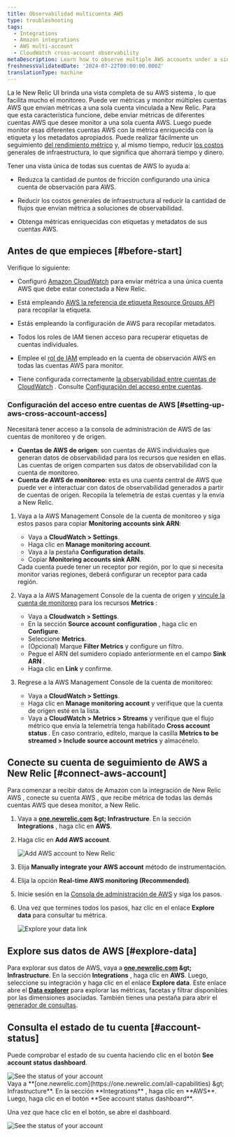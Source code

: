 ```yaml
---
title: Observabilidad multicuenta AWS
type: troubleshooting
tags:
  - Integrations
  - Amazon integrations
  - AWS multi-account
  - CloudWatch cross-account observability
metaDescription: Learn how to observe multiple AWS accounts under a single account on the New Relic user interface.
freshnessValidatedDate: '2024-07-22T00:00:00.000Z'
translationType: machine
---
```


La le New Relic UI brinda una vista completa de su AWS sistema , lo que facilita mucho el monitoreo. Puede ver métricas y monitor múltiples cuentas AWS que envían métricas a una sola cuenta vinculada a New Relic. Para que esta característica funcione, debe enviar métricas de diferentes cuentas AWS que desee monitor a una sola cuenta AWS. Luego puede monitor esas diferentes cuentas AWS con la métrica enriquecida con la etiqueta y los metadatos apropiados. Puede realizar fácilmente un seguimiento [del rendimiento métrico](/docs/data-apis/understand-data/new-relic-data-types/) y, al mismo tiempo, reducir [los costos](/docs/accounts/accounts-billing/new-relic-one-pricing-billing/data-ingest-billing/) generales de infraestructura, lo que significa que ahorrará tiempo y dinero.

Tener una vista única de todas sus cuentas de AWS lo ayuda a:

* Reduzca la cantidad de puntos de fricción configurando una única cuenta de observación para AWS.

* Reducir los costos generales de infraestructura al reducir la cantidad de flujos que envían métrica a soluciones de observabilidad.

* Obtenga métricas enriquecidas con etiquetas y metadatos de sus cuentas AWS.

## Antes de que empieces [#before-start]

Verifique lo siguiente:

* Configuró [Amazon CloudWatch](https://aws.amazon.com/cloudwatch/) para enviar métrica a una única cuenta AWS que debe estar conectada a New Relic.

* Está empleando [AWS la referencia de etiqueta Resource Groups API ](https://docs.aws.amazon.com/resourcegroupstagging/latest/APIReference/overview.html)para recopilar la etiqueta.

* Estás empleando la configuración de AWS para recopilar metadatos.

* Todos los roles de IAM tienen acceso para recuperar etiquetas de cuentas individuales.

* Emplee el [rol de IAM](https://docs.aws.amazon.com/IAM/latest/UserGuide/id_roles.html) empleado en la cuenta de observación AWS en todas las cuentas AWS para monitor.

* Tiene configurada correctamente [la observabilidad entre cuentas de CloudWatch](https://docs.aws.amazon.com/AmazonCloudWatch/latest/monitoring/CloudWatch-Unified-Cross-Account.html) . Consulte [Configuración del acceso entre cuentas](#setting-up-aws-cross-account-access).

### Configuración del acceso entre cuentas de AWS [#setting-up-aws-cross-account-access]

Necesitará tener acceso a la consola de administración de AWS de las cuentas de monitoreo y de origen.

* **Cuentas de AWS de origen**: son cuentas de AWS individuales que generan datos de observabilidad para los recursos que residen en ellas. Las cuentas de origen comparten sus datos de observabilidad con la cuenta de monitoreo.
* **Cuenta de AWS de monitoreo**: esta es una cuenta central de AWS que puede ver e interactuar con datos de observabilidad generados a partir de cuentas de origen. Recopila la telemetría de estas cuentas y la envía a New Relic.

1. Vaya a la AWS Management Console de la cuenta de monitoreo y siga estos pasos para copiar <DNT>**Monitoring accounts sink ARN**</DNT>:

   * Vaya a <DNT>**CloudWatch &gt; Settings**</DNT>.
   * Haga clic en <DNT>**Manage monitoring account**</DNT>.
   * Vaya a la pestaña <DNT>**Configuration details**</DNT>.
   * Copiar <DNT>**Monitoring accounts sink ARN**</DNT>.

   <Callout variant="important">
     Cada cuenta puede tener un receptor por región, por lo que si necesita monitor varias regiones, deberá configurar un receptor para cada región.
   </Callout>

2. Vaya a la AWS Management Console de la cuenta de origen y [vincule la cuenta de monitoreo](https://docs.aws.amazon.com/AmazonCloudWatch/latest/monitoring/CloudWatch-Unified-Cross-Account-Setup.html) para los recursos <DNT>**Metrics**</DNT> :

   * Vaya a <DNT>**Cloudwatch &gt; Settings**</DNT>.
   * En la sección <DNT>**Source account configuration**</DNT> , haga clic en <DNT>**Configure**</DNT>.
   * Seleccione <DNT>**Metrics**</DNT>.
   * (Opcional) Marque <DNT>**Filter Metrics**</DNT> y configure un filtro.
   * Pegue el ARN del sumidero copiado anteriormente en el campo <DNT>**Sink ARN**</DNT> .
   * Haga clic en <DNT>**Link**</DNT> y confirme.

3. Regrese a la AWS Management Console de la cuenta de monitoreo:

   * Vaya a <DNT>**CloudWatch &gt; Settings**</DNT>.
   * Haga clic en <DNT>**Manage monitoring account**</DNT> y verifique que la cuenta de origen esté en la lista.
   * Vaya a <DNT>**CloudWatch &gt; Metrics &gt; Streams**</DNT> y verifique que el flujo métrico que envía la telemetría tenga habilitado <DNT>**Cross account status**</DNT> . En caso contrario, edítelo, marque la casilla <DNT>**Metrics to be streamed &gt; Include source account metrics**</DNT> y almacénelo.

## Conecte su cuenta de seguimiento de AWS a New Relic [#connect-aws-account]

Para comenzar a recibir datos de Amazon con la integración de New Relic AWS , conecte su cuenta AWS , que recibe métrica de todas las demás cuentas AWS que desea monitor, a New Relic.

1. Vaya a <DNT>**[one.newrelic.com](https://one.newrelic.com/all-capabilities) &amp;gt; Infrastructure**</DNT>. En la sección <DNT>**Integrations**</DNT> , haga clic en <DNT>**AWS**</DNT>.

2. Haga clic en <DNT>**Add AWS account**</DNT>.

   <img title="Add AWS account to New Relic" alt="Add AWS account to New Relic" src="/images/infrastructure_screenshot-crop_aws-add-account.webp" />

3. Elija <DNT>**Manually integrate your AWS account**</DNT> método de instrumentación.

4. Elija la opción <DNT>**Real-time AWS monitoring (Recommended)**</DNT>.

5. Inicie sesión en la [Consola de administración de AWS](https://aws.amazon.com/console/) y siga los pasos.

6. Una vez que termines todos los pasos, haz clic en el enlace <DNT>**Explore data**</DNT> para consultar tu métrica.

   <img title="Explore your data link" alt="Explore your data link" src="/images/infrastructure_screenshot-crop_aws-explore-data-link.webp" />

## Explore sus datos de AWS [#explore-data]

Para explorar sus datos de AWS, vaya a <DNT>**[one.newrelic.com](https://one.newrelic.com/all-capabilities) &amp;gt; Infrastructure**</DNT>. En la sección <DNT>**Integrations**</DNT> , haga clic en <DNT>**AWS**</DNT>. Luego, seleccione su integración y haga clic en el enlace <DNT>**Explore data**</DNT>. Este enlace abre el <DNT>[**Data explorer**](/docs/query-your-data/explore-query-data/browse-data/introduction-data-explorer/)</DNT> para explorar las métricas, facetas y filtrar disponibles por las dimensiones asociadas. También tienes una pestaña para abrir el [generador de consultas](/docs/telemetry-data-platform/get-data/apis/query-metric-data-type/).

## Consulta el estado de tu cuenta [#account-status]

Puede comprobar el estado de su cuenta haciendo clic en el botón <DNT>**See account status dashboard**</DNT>.

<img title="See the status of your account" alt="See the status of your account" src="/images/infrastructure_screenshot-crop_aws-see-account-status-dashboard.webp" />

<figcaption>
  Vaya a <DNT>**[one.newrelic.com](https://one.newrelic.com/all-capabilities) &amp;gt; Infrastructure**</DNT>. En la sección <DNT>**Integrations**</DNT> , haga clic en <DNT>**AWS**</DNT>. Luego, haga clic en el botón <DNT>**See account status dashboard**</DNT>.
</figcaption>

Una vez que hace clic en el botón, se abre el dashboard.

<img title="See the status of your account" alt="See the status of your account" src="/images/infrastructure_screenshot-crop_aws-account-status-dashboard.webp" />